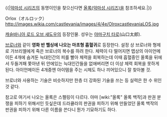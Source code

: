 {{|[[악마성 시리즈]]의 동명이인을 찾으신다면 [[올록(악마성 시리즈)]]을 참조하세요.|}}

Orlox（オルロック）
http://images.wikia.com/castlevania/images/4/4e/OlroxcastlevaniaLOS.jpg

[[캐슬바니아 로드 오브 섀도우]]의 등장인물. 성우는 [[야마구치 타로]](山口太郎).

[[브로너]]와 같이 '''영화 반 헬싱에 나오는 마초형 흡혈귀'''로 등장한다. 설정 상 브로너와 형제로 가브리엘에게 죽은 브로너의 복수를 하려 한다. 체력이 다 떨어지면 맵상의 아이언메이든 4개에 숨겨둔 늑대인간의 피를 빨아 체력을 회복하는데 이때 흡혈중인 올록을 뒤에서 두들겨패 쫓아낸 뒤 안에있는 늑대인간들을 없애버리면 더 이상 체력 회복을 못하게 된다. 아이언메이든 4개중엔 아이템을 주는 시체도 하나 끼어있으니 잘 찾아볼 것.

브로너와 사용하는 기술은 비슷하지만 한층 더 강화된 기술을 쓰는 등 실력은 한 수 위인 것 같다.

참고로 여기서 나오는 올록은 스펠링이 다르다. 아마 [wiki:"올록" 올록 백작]과 판권 분쟁을 피하기 위해서인 듯싶은데 드라큘라의 판권을 피하기 위해 만들었던 올록 백작의 판권을 피하기 위해 다른 이름을 쓴다니 뭔가 기묘하기도 하다.
